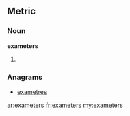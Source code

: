 ==Metric==

===Noun===
'''exameters'''

# {{plural of|[[exameter]]}}

===Anagrams===
* [[exametres#English|exametres]]

[[ar:exameters]]
[[fr:exameters]]
[[my:exameters]]